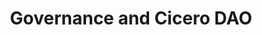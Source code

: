 ---
title: "Governance and Cicero DAO"
description: "Learn how our Governance operates"
sidebarTitle: "Governance"
icon: "scale-balanced"
---